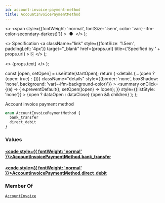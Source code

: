 ```yaml
---
id: account-invoice-payment-method
title: AccountInvoicePaymentMethod
---
```


  <>
    <span
      style={{fontWeight: 'normal', fontSize: '.5em', color: 'var(--ifm-color-secondary-darkest)'}}
    >
      &nbsp;●&nbsp;
    </span>
  </>
);

  <>
    Specification
    <a
      className="link"
      style={{fontSize: '1.5em', paddingLeft: '4px'}}
      target="_blank"
      href={props.url}
      title={'Specified by ' + props.url}
    >
      ⎘
    </a>
  </>
);

  <>
    <span className={props.class}>{props.text}</span>
  </>
);


  const [open, setOpen] = useState(startOpen);
  return (
    <details
      {...(open ? {open: true} : {})}
      className="details"
      style={{border: 'none', boxShadow: 'none', background: 'var(--ifm-background-color)'}}
    >
      <summary
        onClick={(e) => {
          e.preventDefault();
          setOpen((open) => !open);
        }}
        style={{listStyle: 'none'}}
      >
        {open ? dataOpen : dataClose}
      </summary>
      {open && children}
    </details>
  );
};

Account invoice payment method

```graphql
enum AccountInvoicePaymentMethod {
  bank_transfer
  direct_debit
}
```

### Values

#### [<code style={{ fontWeight: 'normal' }}>AccountInvoicePaymentMethod.<b>bank_transfer</b></code>](#)

#### [<code style={{ fontWeight: 'normal' }}>AccountInvoicePaymentMethod.<b>direct_debit</b></code>](#)

### Member Of

[`AccountInvoice`](/docs/apis/graphql/types/objects/account-invoice.mdx) <Badge class="badge badge--secondary badge--relation" text="object"/>
